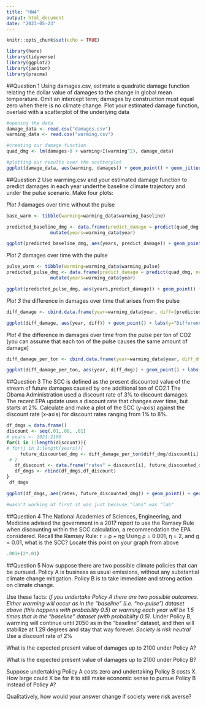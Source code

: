 ```yaml
---
title: "HW4"
output: html_document
date: "2023-05-23"
---
```


```r
knitr::opts_chunk$set(echo = TRUE)

library(here)
library(tidyverse)
library(ggplot2)
library(janitor)
library(pracma)
```

##Question 1
Using damages.csv, estimate a quadratic damage function relating the dollar value of damages to the change in global mean temperature. Omit an intercept term; damages by construction must equal zero when there is no climate change. Plot your estimated damage function, overlaid with a scatterplot of the underlying data

```r
#opening the data 
damage_data <- read.csv("damages.csv")
warming_data <- read.csv("warming.csv")

#creating our damage function
quad_dmg <- lm(damages~0 + warming+I(warming^2), damage_data)

#plotting our results over the scatterplot
ggplot(damage_data, aes(warming, damages)) + geom_point() + geom_jitter(width=.2) + stat_smooth(method = "lm", formula = y ~ x + I(x^2), size = 1) + ggtitle("Damages ($) Related to Global Mean Temperature Change (Celcius)") +labs(x="Warming (Celcius)", y="Damages ($)") + theme_minimal()
```

##Question 2 
Use warming.csv and your estimated damage function to predict damages in each year underthe baseline climate trajectory and under the pulse scenario. Make four plots: 

*Plot 1* damages over time without the pulse
```r
base_warm <- tibble(warming=warming_data$warming_baseline)

predicted_baseline_dmg <- data.frame(predict_damage = predict(quad_dmg, newdata=tibble(warming=warming_data$warming_baseline))) %>%
                mutate(years=warming_data$year)

ggplot(predicted_baseline_dmg, aes(years, predict_damage)) + geom_point() + ggtitle("Predicted Damages Overtime Without Pulse")+ labs(x="Years", y="Predicted Damage")+theme_minimal()
```

*Plot 2* damages over time with the pulse
```r
pulse_warm <- tibble(warming=warming_data$warming_pulse)
predicted_pulse_dmg <- data.frame(predict_damage = predict(quad_dmg, newdata=pulse_warm)) %>%
                mutate(years=warming_data$year)

ggplot(predicted_pulse_dmg, aes(years,predict_damage)) + geom_point() + ggtitle("Predicted Damages Overtime With Pulse")+ labs(x="Years", y="Predicted Damage")+theme_minimal()
```

*Plot 3* the difference in damages over time that arises from the pulse
```r
diff_damage <- cbind.data.frame(year=warming_data$year, diff=(predicted_pulse_dmg$predict_damage - predicted_baseline_dmg$predict_damage))

ggplot(diff_damage, aes(year, diff)) + geom_point() + labs(y="Difference between Baseline and Pulse", x="Years")+ggtitle("Difference in Damages Over Time that Arise from Pulse") + theme_minimal()
```

*Plot 4* the difference in damages over time from the pulse per ton of CO2 (you can assume that each ton of the pulse causes the same amount of damage)
```r
diff_damage_per_ton <- cbind.data.frame(year=warming_data$year, diff_dmg=(predicted_pulse_dmg$predict_damage - predicted_baseline_dmg$predict_damage)/(35*10^9))

ggplot(diff_damage_per_ton, aes(year, diff_dmg)) + geom_point() + labs(y="Difference between Baseline and Pulse per Ton", x="Years") + ggtitle("Difference in Damages Over Time that Arise from Pulse per Ton CO2") + theme_minimal()
```
##Question 3
The SCC is defined as the present discounted value of the stream of future damages caused by one additional ton of CO2.1 The Obama Administration used a discount rate of 3% to discount damages. The recent EPA update uses a discount rate that changes over time, but starts at 2%. Calculate and make a plot of the SCC (y-axis) against the discount rate (x-axis) for discount rates ranging from 1% to 8%.

```r
df_dmgs = data.frame()
discount <- seq(.01,.08, .01)
# years <- 2021:2100
for(i in 1:length(discount)){
# for(j in 1:length(years)){
     future_discounted_dmg <- diff_damage_per_ton$diff_dmg/discount[i]
 # }
   df_discount <- data.frame("rates" = discount[i], future_discounted_dmg)
   df_dmgs <- rbind(df_dmgs,df_discount)
}
 df_dmgs

ggplot(df_dmgs, aes(rates, future_discounted_dmg)) + geom_point() + geom_smooth() + theme_minimal() + ggtitle("Change in Damage Per Ton Carbon Over Discount Rates") + labs(x="Rates", y="Damage per Ton Carbon")

#wasn't working at first it was just because "labs" was "lab"
```

##Question 4 
The National Academies of Sciences, Engineering, and Medicine advised the government in a 2017 report to use the Ramsey Rule when discounting within the SCC calculation, a recommendation the EPA considered. Recall the Ramsey Rule: r = ρ + ηg
Using ρ = 0.001, η = 2, and g = 0.01, what is the SCC? Locate this point on your graph from above

```r
.001+(2*.01)
```

##Question 5
Now suppose there are two possible climate policies that can be pursued. Policy A is business as usual emissions, without any substantial climate change mitigation. Policy B is to take immediate and strong action on climate change. 

Use these facts:
*If you undertake Policy A there are two possible outcomes. Either warming will occur as in the “baseline” (i.e. “no-pulse”) dataset above (this happens with probability 0.5) or warming each year will be 1.5 times that in the “baseline” dataset (with probability 0.5).
*Under Policy B, warming will continue until 2050 as in the “baseline” dataset, and then will stabilize at 1.29 degrees and stay that way forever.
*Society is risk neutral
*Use a discount rate of 2%

What is the expected present value of damages up to 2100 under Policy A? 

What is the expected present value of damages up to 2100 under Policy B? 

Suppose undertaking Policy A costs zero and undertaking Policy B costs X. How large could X be for it to still make
economic sense to pursue Policy B instead of Policy A? 

Qualitatively, how would your answer change if society were risk averse?








